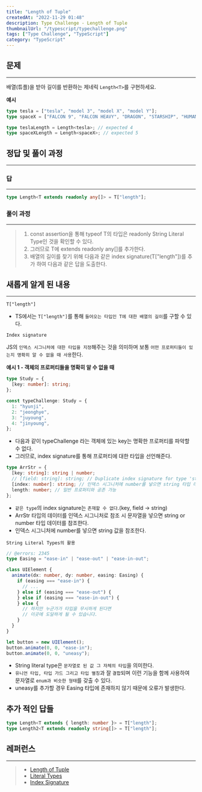 ```yaml
---
title: "Length of Tuple"
createdAt: "2022-11-29 01:48"
description: Type Challenge - Length of Tuple
thumbnailUrl: "/typescript/typechallenge.png"
tags: ["Type Challenge", "TypeScript"]
category: "TypeScript"
---
```


## 문제

---

배열(튜플)을 받아 길이를 반환하는 제네릭 `Length<T>`를 구현하세요.

<b>예시</b>

```ts
type tesla = ["tesla", "model 3", "model X", "model Y"];
type spaceX = ["FALCON 9", "FALCON HEAVY", "DRAGON", "STARSHIP", "HUMAN SPACEFLIGHT"];

type teslaLength = Length<tesla>; // expected 4
type spaceXLength = Length<spaceX>; // expected 5
```

## 정답 및 풀이 과정

---

### 답

---

```ts
type Length<T extends readonly any[]> = T["length"];
```

### 풀이 과정

---

> 1. const assertion을 통해 typeof T의 타입은 readonly String Literal Type인 것을 확인할 수 있다.
> 2. 그러므로 T에 extends readonly any[]를 추가한다.
> 3. 배열의 길이를 찾기 위해 다음과 같은 index signature(T["length"])를 추가 하여 다음과 같은 답을 도출한다.

## 새롭게 알게 된 내용

---

`T["length"]`

- TS에서는 `T["length"]`를 통해 `들어오는 타입인 T에 대한 배열의 길이`를 구할 수 있다.

`Index signature`

JS의 `인덱스 시그니처에 대한 타입을 지정`해주는 것을 의미하며 보통 `어떤 프로퍼티들이 있는지 명확히 알 수 없을 때 사용`한다.

<b>예시 1 - 객체의 프로퍼티들을 명확히 알 수 없을 때</b>

```ts
type Study = {
  [key: number]: string;
};

const typeChallenge: Study = {
  1: "hyunji",
  2: "jeonghye",
  3: "juyoung",
  4: "jinyoung",
};
```

- 다음과 같이 typeChallenge 라는 객체에 있는 key는 명확한 프로퍼티를 파악할 수 없다.
- 그러므로, index signature를 통해 프로퍼티에 대한 타입을 선언해준다.

```ts
type ArrStr = {
  [key: string]: string | number;
  // [field: string]: string; // Duplicate index signature for type 'string'
  [index: number]: string; // 인덱스 시그니처에 number를 넣으면 string 타입 데이터를 참조
  length: number; // 일반 프로퍼티와 공존 가능
};
```

- `같은 type`의 index signature는 `존재할 수 없다`.(key, field -> string)
- ArrStr 타입의 데이터를 인덱스 시그니처로 참조 시 문자열을 넣으면 string or number 타입 데이터를 참조한다.
- 인덱스 시그니처에 number를 넣으면 string 값을 참조한다.

`String Literal Types의 활용`

```ts
// @errors: 2345
type Easing = "ease-in" | "ease-out" | "ease-in-out";

class UIElement {
  animate(dx: number, dy: number, easing: Easing) {
    if (easing === "ease-in") {
      // ...
    } else if (easing === "ease-out") {
    } else if (easing === "ease-in-out") {
    } else {
      // 하지만 누군가가 타입을 무시하게 된다면
      // 이곳에 도달하게 될 수 있습니다.
    }
  }
}

let button = new UIElement();
button.animate(0, 0, "ease-in");
button.animate(0, 0, "uneasy");
```

- String literal type은 `문자열로 된 값 그 자체의 타입`을 의미한다.
- `유니언 타입, 타입 가드 그리고 타입 별칭`과 잘 `결합`되며 이런 기능을 함께 사용하여 문자열로 `enum과 비슷한 형태`를 갖출 수 있다.
- uneasy를 추가할 경우 Easing 타입에 존재하지 않기 때문에 오류가 발생한다.

## 추가 적인 답들

```ts
type Length<T extends { length: number }> = T["length"];
type Length2<T extends readonly string[]> = T["length"];
```

## 레퍼런스

---

> - [Length of Tuple](https://ghaiklor.github.io/type-challenges-solutions/ko/easy-tuple-length.html)
> - [Literal Types](https://typescript-kr.github.io/pages/literal-types.html)
> - [Index Signature](https://lakelouise.tistory.com/196)
